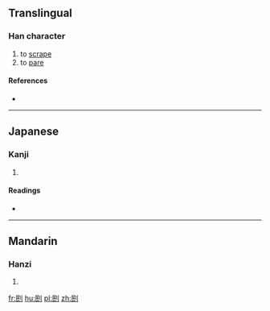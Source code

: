 ==Translingual==

===Han character===
{{Han char|rn=18|rad=刀|as=05|sn=7|four=7270<sub>0</sub>|canj=口心中弓 (RPLN)|ids=⿰[[民]][[刂]]}}

# to [[scrape]]
# to [[pare]]

====References====
* {{Han ref|kx=0138.060|dkj=01918|dj=0311.070|hdz=10331.070|uh=5221|ud=21025|bh=CA6E|bd=51822}}

----

==Japanese==

===Kanji===
{{ja-kanji|grade=|rs=刀05}}

# {{defn|lang=ja|sort=刀05}}

====Readings====
* {{ja-readings|on=[[びん]] (bin), [[みん]] (min)|kun=[[けずる]] (kezuru)}}

----

==Mandarin==

===Hanzi===
{{cmn-hanzi|pin=[[mǐn]] ([[min3]])|wg=min<sup>3</sup>}}

# {{defn|lang=cmn|sort=刀05}}

[[fr:刡]]
[[hu:刡]]
[[pl:刡]]
[[zh:刡]]